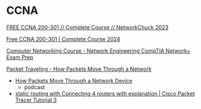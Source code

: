 # CCNA

[FREE CCNA 200-301 // Complete Course // NetworkChuck 2023](https://youtube.com/playlist?list=PLIhvC56v63IJVXv0GJcl9vO5Z6znCVb1P)

[Free CCNA 200-301 | Complete Course 2024](https://youtube.com/playlist?list=PLxbwE86jKRgMpuZuLBivzlM8s2Dk5lXBQ&si=5P7Kn6tIklUXAqCa)

[Computer Networking Course - Network Engineering CompTIA Network+ Exam Prep](https://youtu.be/qiQR5rTSshw)

[ Packet Traveling - How Packets Move Through a Network ](https://youtu.be/rYodcvhh7b8)

- [ How Packets Move Through a Network Device ](https://youtu.be/dbjgPpFV4eE)
  - podcast
- [ static routing with Connecting 4 routers with explanation | Cisco Packet Tracer Tutorial 3 ](https://youtu.be/rZw_b0wpQ00)
